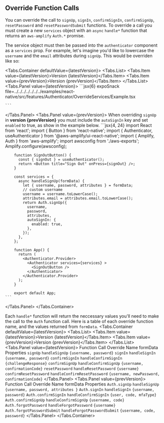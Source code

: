 

## Override Function Calls

You can override the call to `signUp`, `signIn`, `confirmSignIn`, `confirmSignUp`, `resetPassword` and `resetPasswordSubmit` functions.
To override a call you must create a new `services` object with an `async` `handle*` function that returns an `aws-amplify` `Auth.*` promise.

The service object must then be passed into the `authenticator` component as a `services` prop. For example, let's imagine you'd like to lowercase the `username` and the `email` attributes during `signUp`.
This would be overriden like so:

<Tabs.Container defaultValue={latestVersion}>
  <Tabs.List>
    <Tabs.Item value={latestVersion}>Version {latestVersion}</Tabs.Item>
    <Tabs.Item value={prevVersion}>Version {prevVersion}</Tabs.Item>
  </Tabs.List>
  <Tabs.Panel value={latestVersion}>
    ```jsx{6} expoSnack file=../../../../../../../examples/react-native/src/features/Authenticator/OverrideServices/Example.tsx

    ```
  </Tabs.Panel>
    <Tabs.Panel value={prevVersion}>
      <Alert role="none" variation="warning" heading="Sign Up Auto Sign In">
        When overriding `signUp` in **version {prevVersion}** you must include the `autoSignIn` key and set `enabled` to true, as show in the example below.
      </Alert>
      ```jsx{4, 24}
        import React from 'react';
        import { Button } from 'react-native';
        import { Authenticator, useAuthenticator } from '@aws-amplify/ui-react-native';
        import { Amplify, Auth } from 'aws-amplify';
        import awsconfig from './aws-exports';
        Amplify.configure(awsconfig);

        function SignOutButton() {
          const { signOut } = useAuthenticator();
          return <Button title="Sign Out" onPress={signOut} />;
        }

        const services = {
          async handleSignUp(formData) {
            let { username, password, attributes } = formData;
            // custom username
            username = username.toLowerCase();
            attributes.email = attributes.email.toLowerCase();
            return Auth.signUp({
              username,
              password,
              attributes,
              autoSignIn: {
                enabled: true,
              },
            });
          },
        };

        function App() {
          return (
            <Authenticator.Provider>
              <Authenticator services={services} >
                <SignOutButton />
              </Authenticator>
            </Authenticator.Provider>
          );
        }

        export default App;
    ```
  </Tabs.Panel>
</Tabs.Container>




Each `handle*` function will return the neccessary values you'll need to make the call to the `Auth` function call. Here is a table of each override function name, and the values returned from `formData`.
<Tabs.Container defaultValue={latestVersion}>
  <Tabs.List>
    <Tabs.Item value={latestVersion}>Version {latestVersion}</Tabs.Item>
  <Tabs.Item value={prevVersion}>Version {prevVersion}</Tabs.Item>
  </Tabs.List>
  <Tabs.Panel value={latestVersion}>
    <ResponsiveTable labelWidth="10rem">
      <TableHead>
        <TableRow>
          <TableCell as="th">Function Call</TableCell>
          <TableCell as="th">Override Name</TableCell>
          <TableCell as="th">formData Properties</TableCell>
        </TableRow>
      </TableHead>
      <TableBody>
        <TableRow>
          <ResponsiveTableCell label="Function Call">`signUp`</ResponsiveTableCell>
          <ResponsiveTableCell label="Override Name">`handleSignUp`</ResponsiveTableCell>
          <ResponsiveTableCell label="formData Properties">`{username, password}`</ResponsiveTableCell>
        </TableRow>
        <TableRow>
          <ResponsiveTableCell label="Function Call">`signIn`</ResponsiveTableCell>
          <ResponsiveTableCell label="Override Name">`handleSignIn` </ResponsiveTableCell>
          <ResponsiveTableCell label="formData Properties">`{username, password}`</ResponsiveTableCell>
        </TableRow>
        <TableRow>
          <ResponsiveTableCell label="Function Call">`confirmSignIn`</ResponsiveTableCell>
          <ResponsiveTableCell label="Override Name">`handleConfirmSignIn`</ResponsiveTableCell>
          <ResponsiveTableCell label="formData Properties">`{challengeResponse}`</ResponsiveTableCell>
        </TableRow>
        <TableRow>
          <ResponsiveTableCell label="Function Call">`confirmSignUp`</ResponsiveTableCell>
          <ResponsiveTableCell label="Override Name">`handleConfirmSignUp`</ResponsiveTableCell>
          <ResponsiveTableCell label="formData Properties">`{username, confirmationCode}`</ResponsiveTableCell>
        </TableRow>
        <TableRow>
          <ResponsiveTableCell label="Function Call">`resetPassword`</ResponsiveTableCell>
          <ResponsiveTableCell label="Override Name">`handleResetPassword`</ResponsiveTableCell>
          <ResponsiveTableCell label="formData Properties">`{username}`</ResponsiveTableCell>
        </TableRow>
        <TableRow>
          <ResponsiveTableCell label="Function Call">`confirmResetPassword`</ResponsiveTableCell>
          <ResponsiveTableCell label="Override Name">`handleConfirmResetPassword`</ResponsiveTableCell>
          <ResponsiveTableCell label="formData Properties">`{username, newPassword, confirmationCode}`</ResponsiveTableCell>
        </TableRow>
      </TableBody>
    </ResponsiveTable>
  </Tabs.Panel>
  <Tabs.Panel value={prevVersion}>
  <ResponsiveTable labelWidth="10rem">
    <TableHead>
      <TableRow>
        <TableCell as="th">Function Call</TableCell>
        <TableCell as="th">Override Name</TableCell>
        <TableCell as="th">formData Properties</TableCell>
      </TableRow>
    </TableHead>
      <TableBody>
        <TableRow>
          <ResponsiveTableCell label="Function Call">`Auth.signUp`</ResponsiveTableCell>
          <ResponsiveTableCell label="Override Name">`handleSignUp`</ResponsiveTableCell>
          <ResponsiveTableCell label="formData Properties">`{username, password, attributes }`</ResponsiveTableCell>
        </TableRow>
        <TableRow>
          <ResponsiveTableCell label="Function Call">`Auth.signIn`</ResponsiveTableCell>
          <ResponsiveTableCell label="Override Name">`handleSignIn` </ResponsiveTableCell>
          <ResponsiveTableCell label="formData Properties">`{username, password}`</ResponsiveTableCell>
        </TableRow>
        <TableRow>
          <ResponsiveTableCell label="Function Call">`Auth.confirmSignIn`</ResponsiveTableCell>
          <ResponsiveTableCell label="Override Name">`handleConfirmSignIn`</ResponsiveTableCell>
          <ResponsiveTableCell label="formData Properties">`{user, code, mfaType}`</ResponsiveTableCell>
        </TableRow>
        <TableRow>
          <ResponsiveTableCell label="Function Call">`Auth.confirmSignUp`</ResponsiveTableCell>
          <ResponsiveTableCell label="Override Name">`handleConfirmSignUp`</ResponsiveTableCell>
          <ResponsiveTableCell label="formData Properties">`{username, code}`</ResponsiveTableCell>
        </TableRow>
        <TableRow>
          <ResponsiveTableCell label="Function Call">`Auth.forgotPassword`</ResponsiveTableCell>
          <ResponsiveTableCell label="Override Name">`handleForgotPassword`</ResponsiveTableCell>
          <ResponsiveTableCell label="formData Properties">`{username}`</ResponsiveTableCell>
        </TableRow>
        <TableRow>
          <ResponsiveTableCell label="Function Call">`Auth.forgotPasswordSubmit`</ResponsiveTableCell>
          <ResponsiveTableCell label="Override Name">`handleForgotPasswordSubmit`</ResponsiveTableCell>
          <ResponsiveTableCell label="formData Properties">`{username, code, password}`</ResponsiveTableCell>
        </TableRow>
      </TableBody>
    </ResponsiveTable>
  </Tabs.Panel>
</Tabs.Container>

